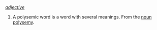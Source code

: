 ''[[adjective]]''

#A polysemic word is a word with several meanings. From the [[noun]] [[polysemy]].